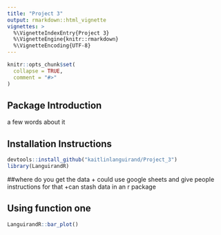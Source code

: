```yaml
---
title: "Project 3"
output: rmarkdown::html_vignette
vignettes: >
  %\VignetteIndexEntry{Project 3}
  %\VignetteEngine{knitr::rmarkdown}
  %\VignetteEncoding{UTF-8}
---
```


```r
knitr::opts_chunk$set(
  collapse = TRUE,
  comment = "#>"
)
```

## Package Introduction

a few words about it

## Installation Instructions
```r
devtools::install_github("kaitlinlanguirand/Project_3")
library(LanguirandR)

```

##where do you get the data
+ could use google sheets and give people instructions for that
+can stash data in an r package

## Using function one

```r

LanguirandR::bar_plot()

```

